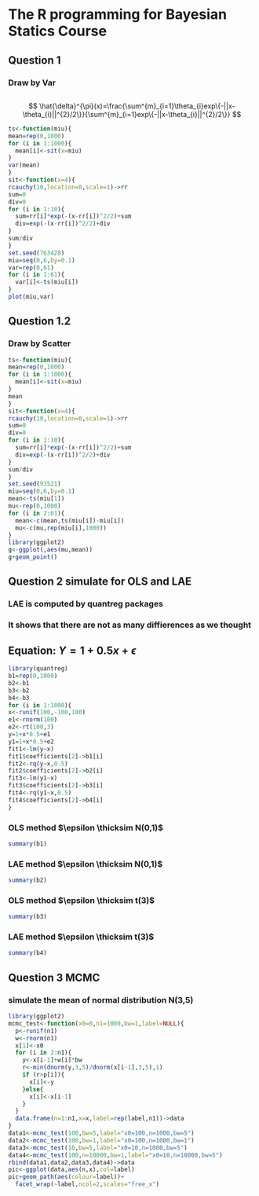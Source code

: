 The R programming for Bayesian Statics Course
========================================================

## Question 1
### Draw by Var
## 
$$
\hat{\delta}^{\pi}(x)=\frac{\sum^{m}_{i=1}\theta_{i}exp\{-||x-\theta_{i}||^{2}/2\}}{\sum^{m}_{i=1}exp\{-||x-\theta_{i}||^{2}/2\}}
$$

```r

ts<-function(miu){
mean=rep(0,1000)
for (i in 1:1000){
  mean[i]<-sit(x=miu)
}
var(mean)
}
sit<-function(x=4){
rcauchy(10,location=0,scale=1)->rr
sum=0
div=0
for (i in 1:10){
  sum=rr[i]*exp(-(x-rr[i])^2/2)+sum
  div=exp(-(x-rr[i])^2/2)+div
}
sum/div
}
set.seed(763428)
miu=seq(0,6,by=0.1)
var=rep(0,61)
for (i in 1:61){
  var[i]<-ts(miu[i])
}
plot(miu,var)
```


## Question 1.2
### Draw by Scatter

```r
ts<-function(miu){
mean=rep(0,1000)
for (i in 1:1000){
  mean[i]<-sit(x=miu)
}
mean
}
sit<-function(x=4){
rcauchy(10,location=0,scale=1)->rr
sum=0
div=0
for (i in 1:10){
  sum=rr[i]*exp(-(x-rr[i])^2/2)+sum
  div=exp(-(x-rr[i])^2/2)+div
}
sum/div
}
set.seed(93521)
miu=seq(0,6,by=0.1)
mean<-ts(miu[1])
mu<-rep(0,1000)
for (i in 2:61){
  mean<-c(mean,ts(miu[i])-miu[i])
  mu<-c(mu,rep(miu[i],1000))
}
library(ggplot2)
g<-ggplot(,aes(mu,mean))
g+geom_point()
```


## Question 2 simulate for OLS and LAE
### LAE is computed by quantreg packages
### It shows that there are not as many diffierences as we thought
## Equation: $Y=1+0.5x+\epsilon$
```r
library(quantreg)
b1=rep(0,1000)
b2<-b1
b3<-b2
b4<-b3
for (i in 1:1000){
x<-runif(100,-100,100)
e1<-rnorm(100)
e2<-rt(100,3)
y=1+x*0.5+e1
y1=1+x*0.5+e2
fit1<-lm(y~x)
fit1$coefficients[2]->b1[i]
fit2<-rq(y~x,0.5)
fit2$coefficients[2]->b2[i]
fit3<-lm(y1~x)
fit3$coefficients[2]->b3[i]
fit4<-rq(y1~x,0.5)
fit4$coefficients[2]->b4[i]
}
```
### OLS method $\epsilon \thicksim N(0,1)$
```r
summary(b1)
```
### LAE method $\epsilon \thicksim N(0,1)$
```r
summary(b2)
```
### OLS method $\epsilon \thicksim t(3)$
```r
summary(b3)
```
### LAE method $\epsilon \thicksim t(3)$
```r
summary(b4)
```

## Question 3 MCMC
### simulate the mean of normal distribution N(3,5)
```r
library(ggplot2)
mcmc_test<-function(x0=0,n1=1000,bw=1,label=NULL){
  p<-runif(n1)
  w<-rnorm(n1)
  x[1]<-x0
  for (i in 2:n1){
    y<-x[i-1]+w[i]*bw
    r<-min(dnorm(y,3,5)/dnorm(x[i-1],3,5),1)
    if (r>p[i]){
      x[i]<-y
    }else{
      x[i]<-x[i-1]
    }
  }
  data.frame(n=1:n1,x=x,label=rep(label,n1))->data
}
data1<-mcmc_test(100,bw=5,label="x0=100,n=1000,bw=5")
data2<-mcmc_test(100,bw=1,label="x0=100,n=1000,bw=1")
data3<-mcmc_test(10,bw=5,label="x0=10,n=1000,bw=5")
data4<-mcmc_test(100,n=10000,bw=1,label="x0=10,n=10000,bw=5")
rbind(data1,data2,data3,data4)->data
pic<-ggplot(data,aes(n,x),col=label)
pic+geom_path(aes(colour=label))+
  facet_wrap(~label,ncol=2,scales="free_x")
```
